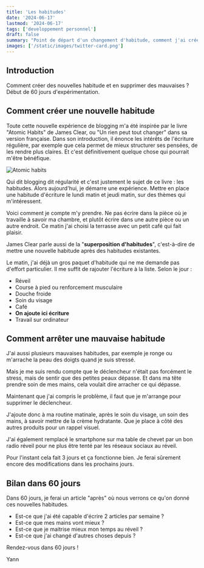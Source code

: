 ```yaml
---
title: 'Les habitudes'
date: '2024-06-17'
lastmod: '2024-06-17'
tags: ['developpement personnel']
draft: false
summary: "Point de départ d'un changement d'habitude, comment j'ai créé de nouvelles habitudes et supprimé d'anciennes."
images: ['/static/images/twitter-card.png']
---
```


## Introduction

Comment créer des nouvelles habitude et en supprimer des mauvaises ? Début de 60 jours d'expérimentation.

<TOCInline toc={props.toc} exclude="Introduction" />

## Comment créer une nouvelle habitude

Toute cette nouvelle expérience de blogging m'a été inspirée par le livre "Atomic Habits" de James Clear, ou "Un rien peut tout changer" dans sa version française. Dans son introduction, il énonce les intérêts de l'écriture régulière, par exemple que cela permet de mieux structurer ses pensées, de les rendre plus claires. Et c'est définitivement quelque chose qui pourrait m'être bénéfique.

![Atomic habits](/static/images/habitudes/un-rien-peut-tout-changer.png)

Qui dit blogging dit régularité et c'est justement le sujet de ce livre : les habitudes. Alors aujourd'hui, je démarre une expérience.
Mettre en place une habitude d'écriture le lundi matin et jeudi matin, sur des thèmes qui m'intéressent.

Voici comment je compte m'y prendre.
Ne pas écrire dans la pièce où je travaille à savoir ma chambre, et plutôt écrire dans une autre pièce ou un autre endroit. Ce matin j'ai choisi la terrasse avec un petit café qui fait plaisir.

James Clear parle aussi de la "**superposition d'habitudes**", c'est-à-dire de mettre une nouvelle habitude après des habitudes existantes.

Le matin, j'ai déjà un gros paquet d'habitude qui ne me demande pas d'effort particulier. Il me suffit de rajouter l'écriture à la liste. Selon le jour :

- Réveil
- Course à pied ou renforcement musculaire
- Douche froide
- Soin du visage
- Café
- **On ajoute ici écriture**
- Travail sur ordinateur


## Comment arrêter une mauvaise habitude

J'ai aussi plusieurs mauvaises habitudes, par exemple je ronge ou m'arrache la peau des doigts quand je suis stressé.

Mais je me suis rendu compte que le déclencheur n'était pas forcément le stress, mais de sentir que des petites peaux dépasse.
Et dans ma tête prendre soin de mes mains, cela voulait dire arracher ce qui dépasse.

Maintenant que j'ai compris le problème, il faut que je m'arrange pour supprimer le déclencheur.

J'ajoute donc à ma routine matinale, après le soin du visage, un soin des mains, à savoir mettre de la crème hydratante. Que je place à côté des autres produits pour un rappel visuel.

J'ai également remplacé le smartphone sur ma table de chevet par un bon radio réveil pour ne plus être tenté par les réseaux sociaux au réveil.

Pour l'instant cela fait 3 jours et ça fonctionne bien. Je ferai sûrement encore des modifications dans les prochains jours.

## Bilan dans 60 jours

Dans 60 jours, je ferai un article "après" où nous verrons ce qu'on donné ces nouvelles habitudes.

- Est-ce que j'ai été capable d'écrire 2 articles par semaine ?
- Est-ce que mes mains vont mieux ? 
- Est-ce que je maitrise mieux mon temps au réveil ?
- Est-ce que j'ai changé d'autres choses depuis ?

Rendez-vous dans 60 jours !

Yann
